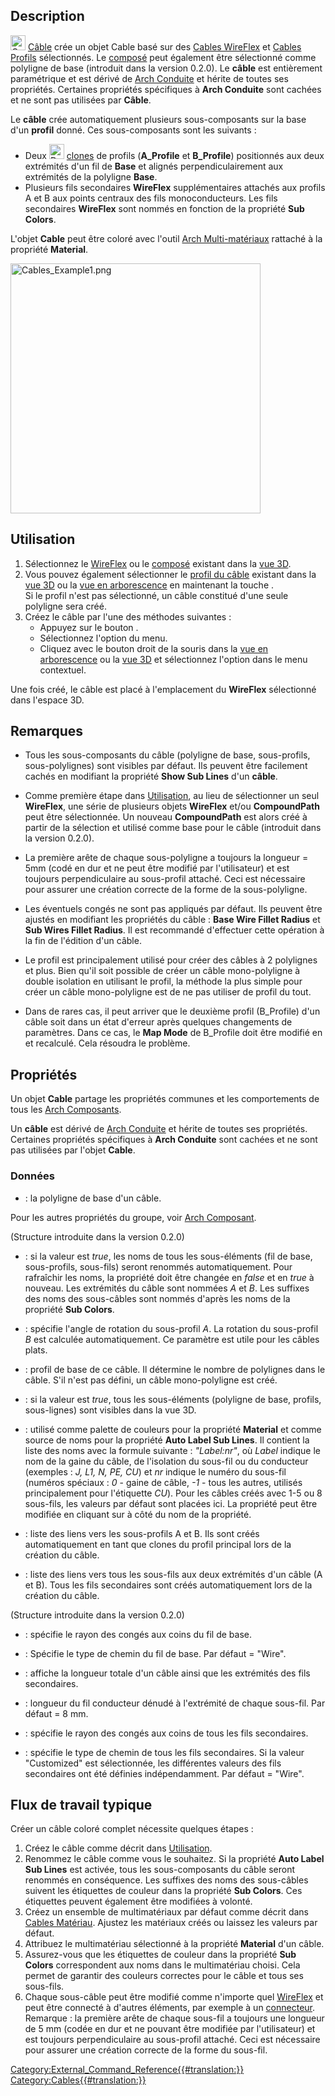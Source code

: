 <languages/>

{{Docnav/fr
|[[Cables_Profile/fr|Profil]]
|[[Cables_CableConduit/fr|Gaine]]
|[[Cables_Workbench/fr|Cables]]
|IconL=Cables_Profile.svg
|IconR=Cables_CableConduit.svg
|IconC=Cables_workbench_icon.svg
}}

<div class="mw-translate-fuzzy">
{{GuiCommand/fr
|Name=Cables Cable
|Name/fr=Cables Câble
|MenuLocation=Cables → Cable
|Workbenches=[[Cables_Workbench/fr|Cables]]
|Shortcut={{KEY|C}} {{KEY|B}}
|Version=0.1.0
|SeeAlso=[[Cables_Profile/fr|Cables Profil]], [[Cables_WireFlex/fr|Cables WireFlex]]
}}
</div>

==Description==

[[Image:Cables_Cable.svg|24px]] [[Cables_Cable/fr|Câble]] crée un objet Cable basé sur des [[Cables_WireFlex/fr|Cables WireFlex]] et [[Cables_Profile|Cables Profils]] sélectionnés. Le [[Cables_CompoundPath/fr|composé]] peut également être sélectionné comme polyligne de base (introduit dans la version 0.2.0). Le '''câble''' est entièrement paramétrique et est dérivé de [[Arch_Pipe/fr|Arch Conduite]] et hérite de toutes ses propriétés. Certaines propriétés spécifiques à '''Arch Conduite''' sont cachées et ne sont pas utilisées par '''Câble'''.

Le '''câble''' crée automatiquement plusieurs sous-composants sur la base d'un '''profil''' donné. Ces sous-composants sont les suivants :
* Deux [[Image:Draft_Clone.svg|24px]] [[Draft_Clone/fr|clones]] de profils ('''A_Profile''' et '''B_Profile''') positionnés aux deux extrémités d'un fil de '''Base''' et alignés perpendiculairement aux extrémités de la polyligne '''Base'''. 
* Plusieurs fils secondaires '''WireFlex''' supplémentaires attachés aux profils A et B aux points centraux des fils monoconducteurs. Les fils secondaires '''WireFlex''' sont nommés en fonction de la propriété '''Sub Colors'''.

<div class="mw-translate-fuzzy">
L'objet '''Cable''' peut être coloré avec l'outil [[Arch_MultiMaterial/fr|Arch Multi-matériaux]] rattaché à la propriété '''Material'''.
</div>

[[Image:Cables_Example1.png|400px]]
{{Caption|Exemple de câble plat à trois conducteurs :<br/>Forme d'un câble multimatériau, son fil de base, son profil et ses fils secondaires.}}

<span id="Usage"></span>
==Utilisation==

# Sélectionnez le [[Cables_WireFlex/fr|WireFlex]] ou le [[Cables_CompoundPath/fr|composé]] existant dans la [[3D_view/fr|vue 3D]].
# Vous pouvez également sélectionner le [[Cables_Profile|profil du câble]] existant dans la [[3D_view/fr|vue 3D]] ou la [[Tree_view/fr|vue en arborescence]] en maintenant la touche {{KEY|CTRL}}.<br>Si le profil n'est pas sélectionné, un câble constitué d'une seule polyligne sera créé.
# Créez le câble par l'une des méthodes suivantes :
#* Appuyez sur le bouton {{Button|[[Image:Cables_Cable.svg|16px]] [[Cables_Cable/fr|Cable]]}}.
#* Sélectionnez l'option {{MenuCommand|Cables → [[Image:Cables_Cable.svg|16px]] Cable}} du menu.
#* Cliquez avec le bouton droit de la souris dans la [[Tree_view/fr|vue en arborescence]] ou la [[3D_view/fr|vue 3D]] et sélectionnez l'option {{MenuCommand|Cables → [[Image:Cables_Cable.svg|16px]] Cable}} dans le menu contextuel.

Une fois créé, le câble est placé à l'emplacement du '''WireFlex''' sélectionné dans l'espace 3D.

<span id="Notes"></span>
==Remarques==

* Tous les sous-composants du câble (polyligne de base, sous-profils, sous-polylignes) sont visibles par défaut. Ils peuvent être facilement cachés en modifiant la propriété '''Show Sub Lines''' d'un '''câble'''.

<div class="mw-translate-fuzzy">
* Comme première étape dans [[#Utilisation|Utilisation]], au lieu de sélectionner un seul '''WireFlex''', une série de plusieurs objets '''WireFlex''' et/ou '''CompoundPath''' peut être sélectionnée. Un nouveau '''CompoundPath''' est alors créé à partir de la sélection et utilisé comme base pour le câble (introduit dans la version 0.2.0).
</div>

* La première arête de chaque sous-polyligne a toujours la longueur = 5mm (codé en dur et ne peut être modifié par l'utilisateur) et est toujours perpendiculaire au sous-profil attaché. Ceci est nécessaire pour assurer une création correcte de la forme de la sous-polyligne.

* Les éventuels congés ne sont pas appliqués par défaut. Ils peuvent être ajustés en modifiant les propriétés du câble : '''Base Wire Fillet Radius''' et '''Sub Wires Fillet Radius'''. Il est recommandé d'effectuer cette opération à la fin de l'édition d'un câble.

* Le profil est principalement utilisé pour créer des câbles à 2 polylignes et plus. Bien qu'il soit possible de créer un câble mono-polyligne à double isolation en utilisant le profil, la méthode la plus simple pour créer un câble mono-polyligne est de ne pas utiliser de profil du tout.

* Dans de rares cas, il peut arriver que le deuxième profil (B_Profile) d'un câble soit dans un état d'erreur après quelques changements de paramètres. Dans ce cas, le '''Map Mode''' de B_Profile doit être modifié en {{Value|Deactivated}} et recalculé. Cela résoudra le problème.

<span id="Properties"></span>
==Propriétés==

Un objet '''Cable''' partage les propriétés communes et les comportements de tous les [[Arch_Component/fr|Arch Composants]].

Un '''câble''' est dérivé de [[Arch_Pipe/fr|Arch Conduite]] et hérite de toutes ses propriétés. Certaines propriétés spécifiques à '''Arch Conduite''' sont cachées et ne sont pas utilisées par l'objet '''Cable'''.

<span id="Data"></span>
===Données===

{{TitleProperty|Component}}

* {{PropertyData|Base|Link}} : la polyligne de base d'un câble.

Pour les autres propriétés du groupe, voir [[Arch_Component/fr#Propriétés|Arch Composant]].

{{TitleProperty|Cache}}
(Structure introduite dans la version 0.2.0)

<div class="mw-translate-fuzzy">
* {{PropertyData|Auto Label Sub Lines|Bool}} : si la valeur est ''true'', les noms de tous les sous-éléments (fil de base, sous-profils, sous-fils) seront renommés automatiquement. Pour rafraîchir les noms, la propriété doit être changée en ''false'' et en ''true'' à nouveau. Les extrémités du câble sont nommées ''A'' et ''B''. Les suffixes des noms des sous-câbles sont nommés d'après les noms de la propriété '''Sub Colors'''.
* {{PropertyData|Cable Rotation|Angle}} : spécifie l'angle de rotation du sous-profil ''A''. La rotation du sous-profil ''B'' est calculée automatiquement. Ce paramètre est utile pour les câbles plats.
* {{PropertyData|Profile|Link}} : profil de base de ce câble. Il détermine le nombre de polylignes dans le câble. S'il n'est pas défini, un câble mono-polyligne est créé.
* {{PropertyData|Show Sub Lines|Bool}} : si la valeur est ''true'', tous les sous-éléments (polyligne de base, profils, sous-lignes) sont visibles dans la vue 3D.
* {{PropertyData|Sub Colors|StringList}} : utilisé comme palette de couleurs pour la propriété '''Material''' et comme source de noms pour la propriété '''Auto Label Sub Lines'''. Il contient la liste des noms avec la formule suivante : ''"Label:nr"'', où ''Label'' indique le nom de la gaine du câble, de l'isolation du sous-fil ou du conducteur (exemples : ''J, L1, N, PE, CU'') et ''nr'' indique le numéro du sous-fil (numéros spéciaux : ''0'' - gaine de câble, ''-1'' - tous les autres, utilisés principalement pour l'étiquette ''CU''). Pour les câbles créés avec 1-5 ou 8 sous-fils, les valeurs par défaut sont placées ici. La propriété peut être modifiée en cliquant sur {{KEY|...}} à côté du nom de la propriété.
* {{PropertyData|Sub Profiles|LinkList}} : liste des liens vers les sous-profils A et B. Ils sont créés automatiquement en tant que clones du profil principal lors de la création du câble.
* {{PropertyData|Sub Wires|LinkList}} : liste des liens vers tous les sous-fils aux deux extrémités d'un câble (A et B). Tous les fils secondaires sont créés automatiquement lors de la création du câble.
</div>

{{TitleProperty|Cable Shape}}
(Structure introduite dans la version 0.2.0)

* {{PropertyData|Base Wire Fillet Radius|Length}} : spécifie le rayon des congés aux coins du fil de base.
* {{PropertyData|Base Wire Path Type|Enumeration}} : Spécifie le type de chemin du fil de base. Par défaut = "Wire".
* {{PropertyData|Length|Length}} : affiche la longueur totale d'un câble ainsi que les extrémités des fils secondaires.
* {{PropertyData|Stripped Wire Length|Length}} : longueur du fil conducteur dénudé à l'extrémité de chaque sous-fil. Par défaut = 8 mm.
* {{PropertyData|Sub Wires Fillet Radius|Length}} : spécifie le rayon des congés aux coins de tous les fils secondaires.
* {{PropertyData|Sub Wires Path Type|Enumeration}} : spécifie le type de chemin de tous les fils secondaires. Si la valeur "Customized" est sélectionnée, les différentes valeurs des fils secondaires ont été définies indépendamment. Par défaut = "Wire".

<span id="Typical_workflow"></span>
== Flux de travail typique ==

Créer un câble coloré complet nécessite quelques étapes :
# Créez le câble comme décrit dans [[#Utilisation|Utilisation]].
# Renommez le câble comme vous le souhaitez. Si la propriété '''Auto Label Sub Lines''' est activée, tous les sous-composants du câble seront renommés en conséquence. Les suffixes des noms des sous-câbles suivent les étiquettes de couleur dans la propriété '''Sub Colors'''. Ces étiquettes peuvent également être modifiées à volonté.
# Créez un ensemble de multimatériaux par défaut comme décrit dans [[Cables_Material/fr|Cables Matériau]]. Ajustez les matériaux créés ou laissez les valeurs par défaut.
# Attribuez le multimatériau sélectionné à la propriété '''Material''' d'un câble.
# Assurez-vous que les étiquettes de couleur dans la propriété '''Sub Colors''' correspondent aux noms dans le multimatériau choisi. Cela permet de garantir des couleurs correctes pour le câble et tous ses sous-fils.
# Chaque sous-câble peut être modifié comme n'importe quel [[Cables_WireFlex/fr|WireFlex]] et peut être connecté à d'autres éléments, par exemple à un [[Cables_CableConnector/fr|connecteur]]. Remarque : la première arête de chaque sous-fil a toujours une longueur de 5 mm (codée en dur et ne pouvant être modifiée par l'utilisateur) et est toujours perpendiculaire au sous-profil attaché. Ceci est nécessaire pour assurer une création correcte de la forme du sous-fil.


{{Docnav/fr
|[[Cables_Profile/fr|Profil]]
|[[Cables_CableConduit/fr|Gaine]]
|[[Cables_Workbench/fr|Cables]]
|IconL=Cables_Profile.svg
|IconR=Cables_CableConduit.svg
|IconC=Cables_workbench_icon.svg
}}

[[Category:External_Command_Reference{{#translation:}}]]
[[Category:Cables{{#translation:}}]]